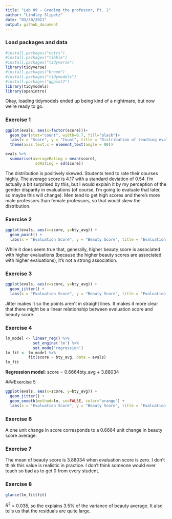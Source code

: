 ```yaml
---
title: "Lab 09 - Grading the professor, Pt. 1"
author: "Lindley Slipetz"
date: "03/30/2021"
output: github_document
---
```


### Load packages and data

```r
#install.packages("vctrs")
#install.packages("tibble")
#install.packages("tidyverse")
library(tidyverse) 
#install.packages("broom")
#install.packages("tidymodels")
#install.packages("ggplot2")
library(tidymodels)
library(openintro)
```

Okay, loading tidymodels ended up being kind of a nightmare, but now we're ready to go.

### Exercise 1

```r
ggplot(evals, aes(x=factor(score)))+
  geom_bar(stat="count", width=0.7, fill="black")+
  labs(x = "Score", y = "Count", title = "Distribution of teaching evaluation scores") +
  theme(axis.text.x = element_text(angle = 90))
```

```r
evals %>%
  summarise(averageRating = mean(score),
             sdRating = sd(score))
```

The distribution is positively skewed. Students tend to rate their courses highly. The average score is 4.17 with a standard deviation of 0.54. I'm actually a bit surprised by this, but I would explain it by my perception of the gender disparity in evaluations (of course, I'm going to evaluate that later, so maybe this will change). Men tend to get high scores and there's more male professors than female professors, so that would skew the distribution.

### Exercise 2

```r
ggplot(evals, aes(x=score, y=bty_avg)) +
  geom_point() +
  labs(x = "Evaluation Score", y = "Beauty Score", title = "Evaluation score vs beauty score") 
```

While it does seem true that, generally, higher beauty score is associated with higher evaluations (because the higher beauty scores are associated with higher evaluations), it's not a strong
association. 

### Exercise 3

```r
ggplot(evals, aes(x=score, y=bty_avg)) +
  geom_jitter() +
  labs(x = "Evaluation Score", y = "Beauty Score", title = "Evaluation score vs beauty score") 
```

Jitter makes it so the points aren't in straight lines. It makes it more clear that there might be a linear relationship between evaluation score and beauty score.

### Exercise 4

```r
lm_model <- linear_reg() %>% 
            set_engine('lm') %>% 
            set_mode('regression')
lm_fit <- lm_model %>% 
          fit(score ~ bty_avg, data = evals)
lm_fit
```
**Regression model**: score = 0.6664bty_avg + 3.88034


###Exercise 5

```r
ggplot(evals, aes(x=score, y=bty_avg)) + 
  geom_jitter() +
  geom_smooth(method=lm, se=FALSE, color="orange") +
  labs(x = "Evaluation Score", y = "Beauty Score", title = "Evaluation score vs beauty score") 
```


### Exercise 6

A one unit change in score corresponds to a 0.6664 unit change in beauty score average.

### Exercise 7 

The mean of beauty score is 3.88034 when evaluation score is zero. I don't think this value is realistic in practice. I don't think someone would ever teach so bad as to get 0 from every student. 

### Exercise 8
```r
glance(lm_fit$fit)
```
$R^2$ = 0.035, so the explains 3.5% of the variance of beauty average. It also tells us that the residuals are quite large.
